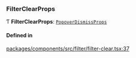 ### FilterClearProps

Ƭ **FilterClearProps**: [`PopoverDismissProps`](interfaces/PopoverDismissProps.md)

#### Defined in

[packages/components/src/filter/filter-clear.tsx:37](https://github.com/vtex/shoreline/blob/0b6f8d7fa/packages/components/src/filter/filter-clear.tsx#L37)
